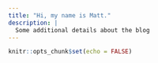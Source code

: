 ```yaml
---
title: "Hi, my name is Matt."
description: |
  Some additional details about the blog
---
```


```r
knitr::opts_chunk$set(echo = FALSE)
```
